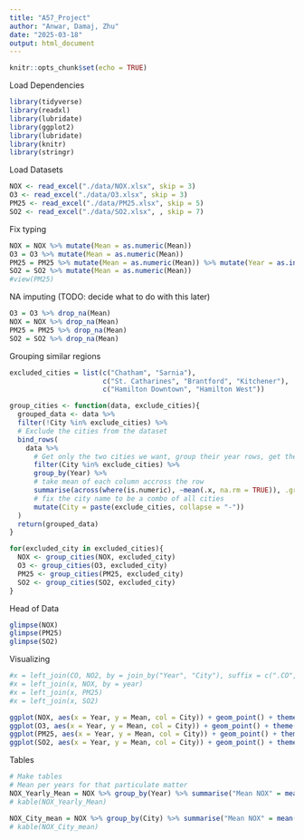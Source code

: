 ```yaml
---
title: "A57_Project"
author: "Anwar, Damaj, Zhu"
date: "2025-03-18"
output: html_document
---
```


```r
knitr::opts_chunk$set(echo = TRUE)
```




Load Dependencies
```r
library(tidyverse)
library(readxl)
library(lubridate)
library(ggplot2)
library(lubridate)
library(knitr)
library(stringr)
```

Load Datasets
```r
NOX <- read_excel("./data/NOX.xlsx", skip = 3)
O3 <- read_excel("./data/O3.xlsx", skip = 3)
PM25 <- read_excel("./data/PM25.xlsx", skip = 5)
SO2 <- read_excel("./data/SO2.xlsx", , skip = 7)
```

Fix typing
```r
NOX = NOX %>% mutate(Mean = as.numeric(Mean))
O3 = O3 %>% mutate(Mean = as.numeric(Mean))
PM25 = PM25 %>% mutate(Mean = as.numeric(Mean)) %>% mutate(Year = as.integer(Year))
SO2 = SO2 %>% mutate(Mean = as.numeric(Mean))
#view(PM25)
```

NA imputing (TODO: decide what to do with this later)
```r
O3 = O3 %>% drop_na(Mean)
NOX = NOX %>% drop_na(Mean)
PM25 = PM25 %>% drop_na(Mean)
SO2 = SO2 %>% drop_na(Mean)
```

Grouping similar regions
```r
excluded_cities = list(c("Chatham", "Sarnia"), 
                       c("St. Catharines", "Brantford", "Kitchener"), 
                       c("Hamilton Downtown", "Hamilton West"))

group_cities <- function(data, exclude_cities){
  grouped_data <- data %>%
  filter(!City %in% exclude_cities) %>%  
  # Exclude the cities from the dataset
  bind_rows(
    data %>%
      # Get only the two cities we want, group their year rows, get their means and turn them into one row
      filter(City %in% exclude_cities) %>%  
      group_by(Year) %>%
      # take mean of each column accross the row
      summarise(across(where(is.numeric), ~mean(.x, na.rm = TRUE)), .groups = "drop") %>%
      # fix the city name to be a combo of all cities
      mutate(City = paste(exclude_cities, collapse = "-"))
  )
  return(grouped_data)
}

for(excluded_city in excluded_cities){
  NOX <- group_cities(NOX, excluded_city)
  O3 <- group_cities(O3, excluded_city)
  PM25 <- group_cities(PM25, excluded_city)
  SO2 <- group_cities(SO2, excluded_city)
}

```

Head of Data
```r
glimpse(NOX)
glimpse(PM25)
glimpse(SO2)
```


Visualizing
```r
#x = left_join(CO, NO2, by = join_by("Year", "City"), suffix = c(".CO", ".NO2"))
#x = left_join(x, NOX, by = year)
#x = left_join(x, PM25)
#x = left_join(x, SO2)


```


```r
ggplot(NOX, aes(x = Year, y = Mean, col = City)) + geom_point() + theme(legend.position="none") 
ggplot(O3, aes(x = Year, y = Mean, col = City)) + geom_point() + theme(legend.position="none") 
ggplot(PM25, aes(x = Year, y = Mean, col = City)) + geom_point() + theme(legend.position="none")
ggplot(SO2, aes(x = Year, y = Mean, col = City)) + geom_point() + theme(legend.position="none") 

```

Tables
```r
# Make tables
# Mean per years for that particulate matter
NOX_Yearly_Mean = NOX %>% group_by(Year) %>% summarise("Mean NOX" = mean(Mean))
# kable(NOX_Yearly_Mean)

NOX_City_mean = NOX %>% group_by(City) %>% summarise("Mean NOX" = mean(Mean))
# kable(NOX_City_mean)

```





